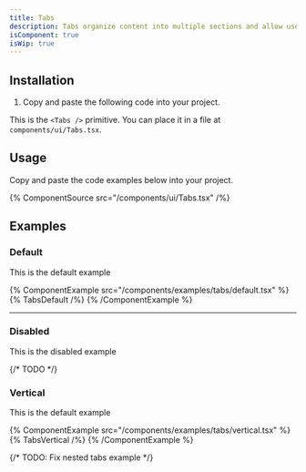 ```yaml
---
title: Tabs
description: Tabs organize content into multiple sections and allow users to navigate between them.
isComponent: true
isWip: true
---
```


## Installation

1. Copy and paste the following code into your project.

This is the `<Tabs />` primitive. You can place it in a file at `components/ui/Tabs.tsx`.

## Usage

Copy and paste the code examples below into your project.

{% ComponentSource src="/components/ui/Tabs.tsx" /%}

## Examples

### Default

This is the default example

{% ComponentExample src="/components/examples/tabs/default.tsx" %}
{% TabsDefault /%}
{% /ComponentExample %}

---

### Disabled

This is the disabled example

{/* TODO */}

### Vertical

This is the default example

{% ComponentExample src="/components/examples/tabs/vertical.tsx" %}
{% TabsVertical /%}
{% /ComponentExample %}

{/* TODO: Fix nested tabs example */}
